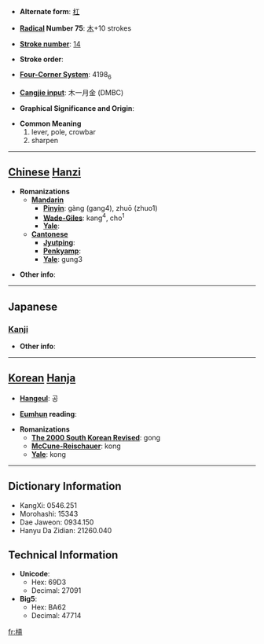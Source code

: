 * '''Alternate form''': [[杠]]

* '''[[Wiktionary:Chinese radical index| Radical]] Number 75''': [[Wiktionary:Chinese radical index 木|木]]+10 strokes

* '''[[Wiktionary:Chinese total strokes index|Stroke number]]''': [[Wiktionary:Chinese total strokes index 14|14]]

* '''Stroke order''': 

* '''[[Wiktionary:Chinese four corner index|Four-Corner System]]''': 4198<sub>6</sub>

* '''[[Wiktionary:Chinese Cangjie index|Cangjie input]]''': 木一月金 (DMBC)

* '''Graphical Significance and Origin''': 

* '''Common Meaning'''
*#lever, pole, crowbar
*# sharpen


----

== [[Chinese]] [[Hanzi]] ==

* '''Romanizations'''
** '''[[Mandarin]]'''
*** '''[[Pinyin]]''': gàng (gang4), zhuō (zhuo1)
*** '''[[Wade-Giles]]''': kang<sup>4</sup>, cho<sup>1</sup>
*** '''[[Yale]]''': 
** '''[[Cantonese]]'''
*** '''[[Jyutping]]''':
*** '''[[Penkyamp]]''': 
*** '''[[Yale]]''': gung3

* '''Other info''': 

----

==Japanese==
===[[Kanji]]===
{{kanji|on readings=[[こう]] (kō)
|kun readings=[[てこ]] (teko)
}}

* '''Other info''':  

----

== [[Korean]] [[Hanja]] ==

* '''[[Hangeul]]''': 공

* '''[[Eumhun]] reading''': 

* '''Romanizations'''
** '''[[The 2000 South Korean Revised Romanization|The 2000 South Korean Revised]]''': gong
** '''[[McCune-Reischauer]]''': kong
** '''[[Yale]]''': kong

----

== Dictionary Information ==

* KangXi: 0546.251
* Morohashi: 15343
* Dae Jaweon: 0934.150
* Hanyu Da Zidian: 21260.040

== Technical Information ==

* '''Unicode''':
** Hex: 69D3
** Decimal: 27091
* '''Big5''':
** Hex: BA62
** Decimal: 47714

[[fr:槓]]